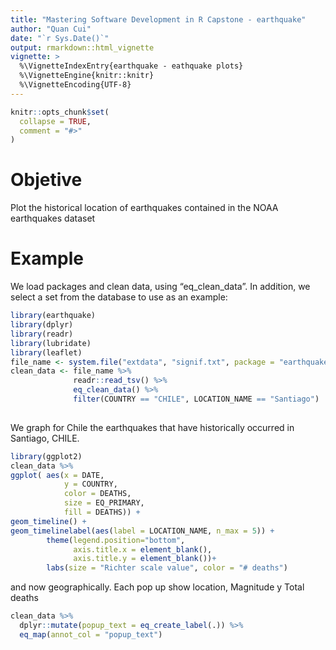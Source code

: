```yaml
---
title: "Mastering Software Development in R Capstone - earthquake"
author: "Quan Cui"
date: "`r Sys.Date()`"
output: rmarkdown::html_vignette
vignette: >
  %\VignetteIndexEntry{earthquake - eathquake plots}
  %\VignetteEngine{knitr::knitr}
  %\VignetteEncoding{UTF-8}
---
```


```r
knitr::opts_chunk$set(
  collapse = TRUE,
  comment = "#>"
)
```

# Objetive
Plot the historical location of earthquakes contained in the NOAA earthquakes dataset

# Example

We load packages and clean data, using "eq_clean_data". In addition, we select a set from the database to use as an example:

```r
library(earthquake)
library(dplyr)
library(readr)
library(lubridate)
library(leaflet)
file_name <- system.file("extdata", "signif.txt", package = "earthquake")
clean_data <- file_name %>%
              readr::read_tsv() %>%
              eq_clean_data() %>%
              filter(COUNTRY == "CHILE", LOCATION_NAME == "Santiago")
              
```

We graph for Chile the earthquakes that have historically occurred in Santiago, CHILE.

```r
library(ggplot2)
clean_data %>% 
ggplot( aes(x = DATE, 
            y = COUNTRY, 
            color = DEATHS, 
            size = EQ_PRIMARY, 
            fill = DEATHS)) + 
geom_timeline() +
geom_timelinelabel(aes(label = LOCATION_NAME, n_max = 5)) + 
        theme(legend.position="bottom",
              axis.title.x = element_blank(),
              axis.title.y = element_blank())+
        labs(size = "Richter scale value", color = "# deaths")
```

and now geographically. Each pop up show location, Magnitude y Total deaths

```r
clean_data %>%  
  dplyr::mutate(popup_text = eq_create_label(.)) %>% 
  eq_map(annot_col = "popup_text")
```
